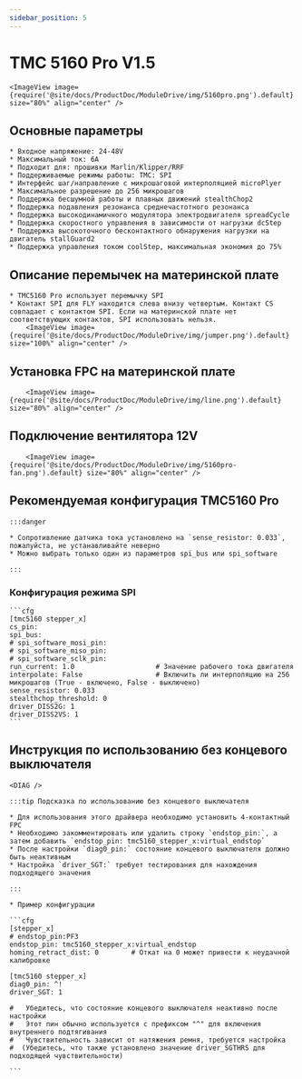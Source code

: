 ```yaml
---
sidebar_position: 5
---
```



# TMC 5160 Pro V1.5

    <ImageView image={require('@site/docs/ProductDoc/ModuleDrive/img/5160pro.png').default} size="80%" align="center" />

## Основные параметры

    * Входное напряжение: 24-48V
    * Максимальный ток: 6A
    * Подходит для: прошивки Marlin/Klipper/RRF
    * Поддерживаемые режимы работы: TMC: SPI
    * Интерфейс шаг/направление с микрошаговой интерполяцией microPlyer
    * Максимальное разрешение до 256 микрошагов
    * Поддержка бесшумной работы и плавных движений stealthChop2
    * Поддержка подавления резонанса среднечастотного резонанса
    * Поддержка высокодинамичного модулятора электродвигателя spreadCycle
    * Поддержка скоростного управления в зависимости от нагрузки dcStep
    * Поддержка высокоточного бесконтактного обнаружения нагрузки на двигатель stallGuard2
    * Поддержка управления током coolStep, максимальная экономия до 75%

## Описание перемычек на материнской плате

    * TMC5160 Pro использует перемычку SPI
    * Контакт SPI для FLY находится слева внизу четвертым. Контакт CS совпадает с контактом SPI. Если на материнской плате нет соответствующих контактов, SPI использовать нельзя.
        <ImageView image={require('@site/docs/ProductDoc/ModuleDrive/img/jumper.png').default} size="100%" align="center" />

## Установка FPC на материнской плате

        <ImageView image={require('@site/docs/ProductDoc/ModuleDrive/img/line.png').default} size="80%" align="center" />

## Подключение вентилятора 12V

        <ImageView image={require('@site/docs/ProductDoc/ModuleDrive/img/5160pro-fan.png').default} size="80%" align="center" />


## Рекомендуемая конфигурация TMC5160 Pro

    :::danger

    * Сопротивление датчика тока установлено на `sense_resistor: 0.033`, пожалуйста, не устанавливайте неверно
    * Можно выбрать только один из параметров spi_bus или spi_software
    
    :::

### Конфигурация режима SPI

    ```cfg
    [tmc5160 stepper_x]
    cs_pin:
    spi_bus:
    # spi_software_mosi_pin:
    # spi_software_miso_pin:
    # spi_software_sclk_pin: 
    run_current: 1.0                    # Значение рабочего тока двигателя
    interpolate: False                  # Включить ли интерполяцию на 256 микрошагов (True - включено, False - выключено)
    sense_resistor: 0.033
    stealthchop_threshold: 0
    driver_DISS2G: 1
    driver_DISS2VS: 1
    ```

## Инструкция по использованию без концевого выключателя

    <DIAG />

    :::tip Подсказка по использованию без концевого выключателя

    * Для использования этого драйвера необходимо установить 4-контактный FPC
    * Необходимо закомментировать или удалить строку `endstop_pin:`, а затем добавить `endstop_pin: tmc5160_stepper_x:virtual_endstop`
    * После настройки `diag0_pin:` состояние концевого выключателя должно быть неактивным
    * Настройка `driver_SGT:` требует тестирования для нахождения подходящего значения

    :::

    * Пример конфигурации

    ```cfg
    [stepper_x]
    # endstop_pin:PF3
    endstop_pin: tmc5160_stepper_x:virtual_endstop
    homing_retract_dist: 0        # Откат на 0 может привести к неудачной калибровке

    [tmc5160 stepper_x]
    diag0_pin: ^!
    driver_SGT: 1

    #   Убедитесь, что состояние концевого выключателя неактивно после настройки
    #   Этот пин обычно используется с префиксом "^" для включения внутреннего подтягивания
    #   Чувствительность зависит от натяжения ремня, требуется настройка
    #  (Убедитесь, что также установлено значение driver_SGTHRS для подходящей чувствительности)

    ```